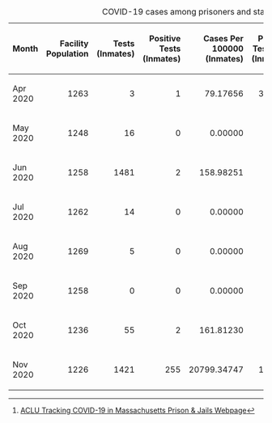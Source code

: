 {|class=wikitable
|+ COVID-19 cases among prisoners and staff as of 2020-11-22<ref>[https://data.aclum.org/sjc-12926-tracker/ ACLU Tracking COVID-19 in Massachusetts Prison &amp; Jails Webpage]</ref>
!width="4%"| Month
!align="right" width="10%"| Facility Population
!align="right" width="8%"| Tests (Inmates)
!align="right" width="13%"| Positive Tests (Inmates)
!align="right" width="14%"| Cases Per 100000 (Inmates)
!align="right" width="15%"| Positive Test Rate (Inmates)
!align="right" width="6%"| Staff Tested
!align="right" width="12%"| Positive Tests (Staff)
!align="right" width="11%"| Positive Rate (Staff)
!align="right" width="3%"| Deaths
|-
| Apr 2020
|align="right"| 1263
|align="right"| 3
|align="right"| 1
|align="right"| 79.17656
|align="right"| 33.33%
|align="right"| 1
|align="right"| 3
|align="right"| 300.0%
|align="right"| 0
|-
| May 2020
|align="right"| 1248
|align="right"| 16
|align="right"| 0
|align="right"| 0.00000
|align="right"| 0.00%
|align="right"| 20
|align="right"| 2
|align="right"| 10.0%
|align="right"| 0
|-
| Jun 2020
|align="right"| 1258
|align="right"| 1481
|align="right"| 2
|align="right"| 158.98251
|align="right"| 0.14%
|align="right"| 50
|align="right"| 1
|align="right"| 2.0%
|align="right"| 0
|-
| Jul 2020
|align="right"| 1262
|align="right"| 14
|align="right"| 0
|align="right"| 0.00000
|align="right"| 0.00%
|align="right"| 0
|align="right"| 0
|align="right"| **
|align="right"| 0
|-
| Aug 2020
|align="right"| 1269
|align="right"| 5
|align="right"| 0
|align="right"| 0.00000
|align="right"| 0.00%
|align="right"| 4
|align="right"| 2
|align="right"| 50.0%
|align="right"| 0
|-
| Sep 2020
|align="right"| 1258
|align="right"| 0
|align="right"| 0
|align="right"| 0.00000
|align="right"| **
|align="right"| 1
|align="right"| 0
|align="right"| 0.0%
|align="right"| 0
|-
| Oct 2020
|align="right"| 1236
|align="right"| 55
|align="right"| 2
|align="right"| 161.81230
|align="right"| 3.64%
|align="right"| 0
|align="right"| 2
|align="right"| **
|align="right"| 0
|-
| Nov 2020
|align="right"| 1226
|align="right"| 1421
|align="right"| 255
|align="right"| 20799.34747
|align="right"| 17.95%
|align="right"| 405
|align="right"| 17
|align="right"| 4.2%
|align="right"| 0
|}


